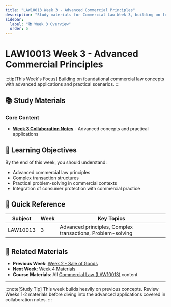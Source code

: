 ```yaml
---
title: "LAW10013 Week 3 - Advanced Commercial Principles" 
description: "Study materials for Commercial Law Week 3, building on foundational concepts with advanced applications"
sidebar:
  label: "📚 Week 3 Overview"
  order: 5
---
```


# LAW10013 Week 3 - Advanced Commercial Principles

:::tip[This Week's Focus]
Building on foundational commercial law concepts with advanced applications and practical scenarios.
:::

## 📚 Study Materials

### Core Content
- [**Week 3 Collaboration Notes**](./law10013-week3-week-3-collab-notes) - Advanced concepts and practical applications

## 🎯 Learning Objectives

By the end of this week, you should understand:
- Advanced commercial law principles
- Complex transaction structures
- Practical problem-solving in commercial contexts
- Integration of consumer protection with commercial practice

## 📝 Quick Reference

| **Subject** | **Week** | **Key Topics** |
|-------------|----------|----------------|
| LAW10013 | 3 | Advanced principles, Complex transactions, Problem-solving |

## 🔗 Related Materials

- **Previous Week**: [Week 2 - Sale of Goods](./law10013-week2)
- **Next Week**: [Week 4 Materials](./law10013-week4)
- **Course Materials**: All [Commercial Law (LAW10013)](/law10013-week1-intro-commercial-law) content

---

:::note[Study Tip]
This week builds heavily on previous concepts. Review Weeks 1-2 materials before diving into the advanced applications covered in collaboration notes.
:::